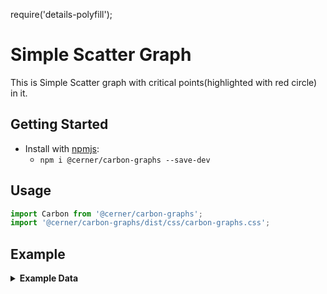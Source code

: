 require('details-polyfill');

# Simple Scatter Graph

This is Simple Scatter graph with critical points(highlighted with red circle) in it.

## Getting Started

- Install with [npmjs](https://www.npmjs.com):
  - `npm i @cerner/carbon-graphs --save-dev`

## Usage
```js
import Carbon from '@cerner/carbon-graphs';
import '@cerner/carbon-graphs/dist/css/carbon-graphs.css';
```

## Example
<ScatterGraph />

<details>
<summary style={{fontSize: 24 }}>
<b>Example Data</b>
</summary>

### Graph Config object
<GraphConfig />

### Data object
<DataObject />
</details>
